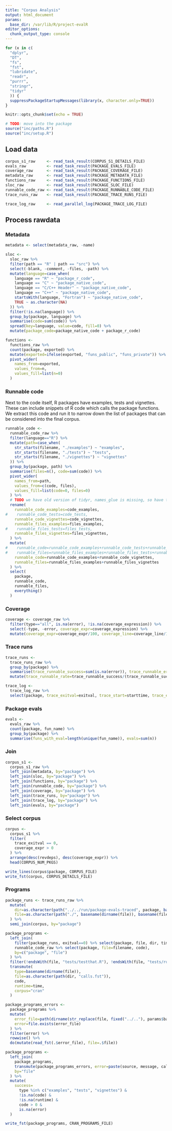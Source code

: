 ```yaml
---
title: "Corpus Analysis"
output: html_document
params:
  base_dir: /var/lib/R/project-evalR
editor_options: 
  chunk_output_type: console
---
```


```r
for (x in c(
  "dplyr", 
  "DT",
  "fs",
  "fst",
  "lubridate",
  "readr",
  "purrr",
  "stringr",
  "tidyr"
  )) {
  suppressPackageStartupMessages(library(x, character.only=TRUE))
}

knitr::opts_chunk$set(echo = TRUE)

# TODO: move into the package
source("inc/paths.R")
source("inc/setup.R")
```

## Load data

```r
corpus_s1_raw     <- read_task_result(CORPUS_S1_DETAILS_FILE)
evals_raw         <- read_task_result(PACKAGE_EVALS_FILE)
coverage_raw      <- read_task_result(PACKAGE_COVERAGE_FILE)
metadata_raw      <- read_task_result(PACKAGE_METADATA_FILE)
functions_raw     <- read_task_result(PACKAGE_FUNCTIONS_FILE)
sloc_raw          <- read_task_result(PACKAGE_SLOC_FILE)
runnable_code_raw <- read_task_result(PACKAGE_RUNNABLE_CODE_FILE)
trace_runs_raw    <- read_task_result(PACKAGE_TRACE_RUNS_FILE)

trace_log_raw     <- read_parallel_log(PACKAGE_TRACE_LOG_FILE)
```

## Process rawdata

### Metadata

```r
metadata <- select(metadata_raw, -name)
```

```r
sloc <- 
  sloc_raw %>%
  filter(path == "R" | path == "src") %>%
  select(-blank, -comment, -files, -path) %>%
  mutate(language=case_when(
    language == "R" ~ "package_r_code",
    language == "C" ~ "package_native_code",
    language == "C/C++ Header" ~ "package_native_code",
    language == "C++" ~ "package_native_code",
    startsWith(language, "Fortran") ~ "package_native_code",
    TRUE ~ as.character(NA)
  )) %>%
  filter(!is.na(language)) %>%
  group_by(package, language) %>%
  summarise(code=sum(code)) %>%
  spread(key=language, value=code, fill=0) %>%
  mutate(package_code=package_native_code + package_r_code)
```

```r
functions <-
  functions_raw %>%
  count(package, exported) %>%
  mutate(exported=ifelse(exported, "funs_public", "funs_private")) %>%
  pivot_wider(
    names_from=exported, 
    values_from=n, 
    values_fill=list(n=0)
  )
```

### Runnable code

Next to the code itself, R packages have examples, tests and vignettes.
These can include snippets of R code which calls the package functions.
We extract this code and run it to narrow down the list of packages that can be considered into the final corpus.

```r
runnable_code <- 
  runnable_code_raw %>%
  filter(language=="R") %>%
  mutate(path=case_when(
    str_starts(filename, "./examples") ~ "examples",
    str_starts(filename, "./tests") ~ "tests",
    str_starts(filename, "./vignettes") ~ "vignettes"
  )) %>%
  group_by(package, path) %>%
  summarise(files=n(), code=sum(code)) %>%
  pivot_wider(
    names_from=path, 
    values_from=c(code, files), 
    values_fill=list(code=0, files=0)
  ) %>%
  # TODO we have old version of tidyr, names_glue is missing, so have to rename manually
  rename(
    runnable_code_examples=code_examples,
#    runnable_code_tests=code_tests,
    runnable_code_vignettes=code_vignettes,
    runnable_files_examples=files_examples,
#    runnable_files_tests=files_tests,
    runnable_files_vignettes=files_vignettes,
  ) %>%
  mutate(
#    runnable_code=runnable_code_examples+runnable_code_tests+runnable_code_vignettes,
#    runnable_files=runnable_files_examples+runnable_files_tests+runnable_files_vignettes
    runnable_code=runnable_code_examples+runnable_code_vignettes,
    runnable_files=runnable_files_examples+runnable_files_vignettes
  ) %>%
  select(
    package,
    runnable_code,
    runnable_files,
    everything()
  )
```

### Coverage

```r
coverage <- coverage_raw %>%
  filter(type=="all", is.na(error), !is.na(coverage_expression)) %>% 
  select(-type, -error, coverage_expr=coverage_expression) %>%
  mutate(coverage_expr=coverage_expr/100, coverage_line=coverage_line/100)
```

### Trace runs

```r
trace_runs <-
  trace_runs_raw %>%
  group_by(package) %>%
  summarise(trace_runnable_success=sum(is.na(error)), trace_runnable_error=sum(!is.na(error)), trace_runnable_time=sum(time, na.rm=TRUE)) %>%
  mutate(trace_runnable_rate=trace_runnable_success/(trace_runnable_success+trace_runnable_error))
```

```r
trace_log <-
  trace_log_raw %>%
  select(package, trace_exitval=exitval, trace_start=starttime, trace_end=endtime, trace_runtime=runtime)
```

### Package evals

```r
evals <- 
  evals_raw %>%
  count(package, fun_name) %>%
  group_by(package) %>%
  summarise(funs_with_eval=length(unique(fun_name)), evals=sum(n))
```

### Join

```r
corpus_s1 <-
  corpus_s1_raw %>%
  left_join(metadata, by="package") %>%
  left_join(sloc, by="package") %>%
  left_join(functions, by="package") %>%
  left_join(runnable_code, by="package") %>%
  left_join(coverage, by="package") %>%
  left_join(trace_runs, by="package") %>%
  left_join(trace_log, by="package") %>%
  left_join(evals, by="package")
```

### Select corpus

```r
corpus <-
  corpus_s1 %>%
  filter(
    trace_exitval == 0,
    coverage_expr > 0
  ) %>%
  arrange(desc(revdeps), desc(coverage_expr)) %>%
  head(CORPUS_NUM_PKGS)
```

```r
write_lines(corpus$package, CORPUS_FILE)
write_fst(corpus, CORPUS_DETAILS_FILE)
```

### Programs

```r
package_runs <- trace_runs_raw %>%
  mutate(
    dir=as.character(path("../../run/package-evals-traced", package, basename(file))),
    file=as.character(path("./", basename(dirname(file)), basename(file))),
  ) %>%
  semi_join(corpus, by="package")

package_programs <-
  left_join(
    filter(package_runs, exitval==0) %>% select(package, file, dir, time), 
    runnable_code_raw %>% select(package, file=filename, code),
    by=c("package", "file")
  ) %>%
  filter(!endsWith(file, "tests/testthat.R"), !endsWith(file, "tests/run-all.R")) %>% # testthat drivers are not traced
  transmute(
    type=basename(dirname(file)),
    file=as.character(path(dir, "calls.fst")),
    code, 
    runtime=time,
    corpus="cran"
  )

package_programs_errors <- 
  package_programs %>%
  mutate(
    error_file=path(dirname(str_replace(file, fixed("../.."), params$base_dir)), "calls-ERROR"), 
    error=file.exists(error_file)
  ) %>%
  filter(error) %>%
  rowwise() %>%
  do(mutate(read_fst(.$error_file), file=.$file))

package_programs <-
  left_join(
    package_programs, 
    transmute(package_programs_errors, error=paste(source, message, call), file), 
    by="file"
  ) %>%
  mutate(
    success=
      type %in% c("examples", "tests", "vignettes") & 
      !is.na(code) &
      !is.na(runtime) &
      code > 0 &
      is.na(error)
  )
```

```r
write_fst(package_programs, CRAN_PROGRAMS_FILE)
```


